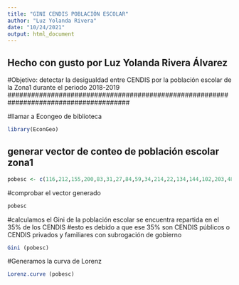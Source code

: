 ```yaml
---
title: "GINI CENDIS POBLACIÓN ESCOLAR"
author: "Luz Yolanda Rivera"
date: "10/24/2021"
output: html_document
---
```

######################################################################################
## Hecho con gusto por Luz Yolanda Rivera Álvarez
#Objetivo: detectar la desigualdad entre CENDIS por la población escolar de la Zona1 durante el periodo 2018-2019
#######################################################################################

#llamar a Econgeo de biblioteca
```r
library(EconGeo)
```

## generar vector de conteo de población escolar zona1
```r
pobesc <- c(116,212,155,200,83,31,27,84,59,34,214,22,134,144,102,203,48,62,45,117)
```

#comprobar el vector generado
```r
pobesc
```

#calculamos el Gini de la población escolar se encuentra repartida en el 35% de los CENDIS
#esto es debido a que ese 35% son CENDIS públicos o CENDIS privados y familiares con subrogación de gobierno
```r
Gini (pobesc)
```

#Generamos la curva de Lorenz
```r
Lorenz.curve (pobesc)
```

